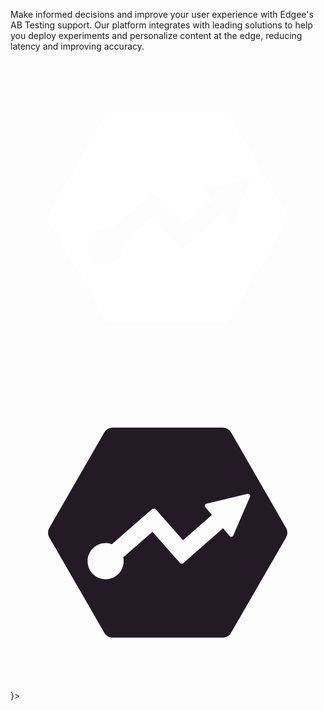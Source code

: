 Make informed decisions and improve your user experience with Edgee's AB Testing support.
Our platform integrates with leading solutions to help you deploy experiments and personalize
content at the edge, reducing latency and improving accuracy.

<CardGroup cols={2}>
  <Card title="Statsig" href="/integrations/ab-testing/statsig" icon={
    <>
      <svg className="h-8 w-8 dark:block hidden" width="512" height="512" viewBox="0 0 512 512" fill="none" xmlns="http://www.w3.org/2000/svg"><path fill-rule="evenodd" clip-rule="evenodd" d="M344.995 85H165.953C160.426 85 155.364 87.9482 152.574 92.7068L63.0534 248.033C60.3155 252.792 60.3155 258.687 63.0534 263.498L152.574 418.772C155.312 423.531 160.426 426.479 165.953 426.479H345.047C350.574 426.479 355.637 423.531 358.426 418.772L447.947 263.498C450.684 258.739 450.684 252.842 447.947 248.033L358.374 92.7068C355.637 87.9482 350.523 85 344.995 85ZM388.752 193.928C387.925 192.894 386.583 192.48 385.342 192.791L318.499 208.773C317.31 209.032 316.381 209.859 316.019 210.997C315.606 212.135 315.865 213.377 316.64 214.308L327.384 227.083L280.428 268.203L236.727 218.652C234.866 216.532 231.561 216.325 229.442 218.186L164.666 274.668C161.515 273.53 158.157 272.858 154.644 272.858C138.476 272.858 125.303 286.048 125.303 302.238C125.303 318.427 138.476 331.616 154.644 331.616C170.813 331.616 183.985 318.427 183.985 302.238C183.985 300.065 183.727 297.945 183.262 295.875L230.786 254.445L275.47 305.134C276.812 306.633 279.137 306.789 280.634 305.444L345.515 248.652L356.209 261.427C356.879 262.203 357.81 262.669 358.842 262.669H359.308C360.496 262.514 361.477 261.739 361.993 260.651L389.32 197.497C389.836 196.308 389.63 194.963 388.804 193.928H388.752Z" fill="#FFFFFF"/></svg>
      <svg className="h-8 w-8 dark:hidden" width="512" height="512" viewBox="0 0 512 512" fill="none" xmlns="http://www.w3.org/2000/svg"><path fill-rule="evenodd" clip-rule="evenodd" d="M344.995 85H165.953C160.426 85 155.364 87.9482 152.574 92.7068L63.0534 248.033C60.3155 252.792 60.3155 258.687 63.0534 263.498L152.574 418.772C155.312 423.531 160.426 426.479 165.953 426.479H345.047C350.574 426.479 355.637 423.531 358.426 418.772L447.947 263.498C450.684 258.739 450.684 252.842 447.947 248.033L358.374 92.7068C355.637 87.9482 350.523 85 344.995 85ZM388.752 193.928C387.925 192.894 386.583 192.48 385.342 192.791L318.499 208.773C317.31 209.032 316.381 209.859 316.019 210.997C315.606 212.135 315.865 213.377 316.64 214.308L327.384 227.083L280.428 268.203L236.727 218.652C234.866 216.532 231.561 216.325 229.442 218.186L164.666 274.668C161.515 273.53 158.157 272.858 154.644 272.858C138.476 272.858 125.303 286.048 125.303 302.238C125.303 318.427 138.476 331.616 154.644 331.616C170.813 331.616 183.985 318.427 183.985 302.238C183.985 300.065 183.727 297.945 183.262 295.875L230.786 254.445L275.47 305.134C276.812 306.633 279.137 306.789 280.634 305.444L345.515 248.652L356.209 261.427C356.879 262.203 357.81 262.669 358.842 262.669H359.308C360.496 262.514 361.477 261.739 361.993 260.651L389.32 197.497C389.836 196.308 389.63 194.963 388.804 193.928H388.752Z" fill="#231A26"/></svg>
    </>
  }>
  </Card>
</CardGroup>
